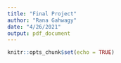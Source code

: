 ```yaml
---
title: "Final Project"
author: "Rana Gahwagy"
date: "4/26/2021"
output: pdf_document
---
```


```r
knitr::opts_chunk$set(echo = TRUE)
```

